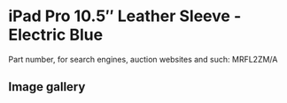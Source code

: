# iPad Pro 10.5″ Leather Sleeve - Electric Blue

Part number, for search engines, auction websites and such: MRFL2ZM/A

## Image gallery

<div style={{ width: "768px" }}>
  <GalleryComponent
    images={[
      {
        original: "/everysource/MRFL2",
        thumbnail: "/everypreview/MRFL2",
      },
      {
        original: "/everysource/MRFL2_AV1",
        thumbnail: "/everypreview/MRFL2_AV1",
      },
      {
        original: "/everysource/MRFL2_AV2",
        thumbnail: "/everypreview/MRFL2_AV2",
      }
    ]}
  />
</div>